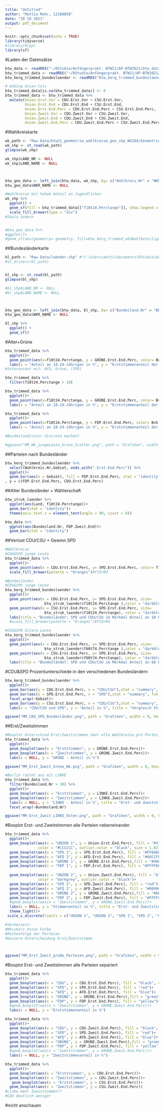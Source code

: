 ```yaml
---
title: "Untitled"
author: "Mattia Mohr, 12100058"
date: "29 10 2021"
output: pdf_document
---
```


```r
knitr::opts_chunk$set(echo = TRUE)
library(tidyverse)
#library(Rcpp)
library(sf)

```


#Laden der Datensätze
```r
btw_data <- readRDS("~/RStudio/Anfängerprakt. BTW21/AP-BTW2021/btw_data.RDS")
btw_trimmed_data <- readRDS("~/RStudio/Anfängerprakt. BTW21/AP-BTW2021/btw_trimmed_data.RDS")
btw_kerg_trimmed_bundeslaender <- readRDS("btw_kerg_trimmed_bundeslaender.RDS")

# Adding Union-Cols
btw_trimmed_data[is.na(btw_trimmed_data)] <- 0
btw_trimmed_data <- btw_trimmed_data %>%
  mutate(Union.Erst.Vor = CDU.Erst.Vor + CSU.Erst.Vor,
         Union.Erst.End = CDU.Erst.End + CSU.Erst.End,
         Union.Erst.End.Perc = CDU.Erst.End.Perc + CSU.Erst.End.Perc,
         Union.Zweit.Vor = CDU.Zweit.Vor + CSU.Zweit.Vor,
         Union.Zweit.End = CDU.Zweit.End + CSU.Zweit.End,
         Union.Zweit.End.Perc = CDU.Zweit.End.Perc + CSU.Zweit.End.Perc)
```


#Wahlkreiskarte
```r
wk_path <- "Raw Data/btw21_geometrie_wahlkreise_geo_shp_WGS84/Geometrie_Wahlkreise_20DBT_geo.shp"
wk_shp <- st_read(wk_path)
glimpse(wk_shp)

wk_shp$LAND_NR <- NULL
wk_shp$LAND_NAME <- NULL



btw_geo_data <- left_join(btw_data, wk_shp, by= c("Wahlkreis.Nr" = "WKR_NR"))
btw_geo_data$WKR_NAME <- NULL

#Wahlkreise mit hohem Anteil an Jugendlichen
wk_shp %>% 
  ggplot() +
  geom_sf(fill = btw_trimmed_data[["f18t24.Perctange"]], show.legend = T)+
  scale_fill_brewer(type = "div")
#Skala ändern


#btw_geo_data %>% 
#ggplot()+
#geom_sf(aes(geometry= geometry, fill=btw_kerg_trimmed_wk$Wahlbeteiligung.Zweit.End))
```

##Bundesländerkarte
```r
bl_path <- "Raw Data/laender.shp" #"C:\Users\matti\Documents\RStudio\Anfängerprakt. BTW21\AP-BTW2021\Raw Data\laender.shp"
#st_drivers(bl_path)


bl_shp <- st_read(bl_path)
glimpse(bl_shp)

#bl_shp$LAND_NR <- NULL
#bl_shp$LAND_NAME <- NULL



btw_geo_data <- left_join(btw_data, bl_shp, by= c("Bundesland.Nr" = "BL_NR"))
btw_geo_data$WKR_NAME <- NULL

bl_shp %>% 
  ggplot() +
  geom_sf()
```


#Alter+Grüne
```r
btw_trimmed_data %>% 
  ggplot()+
  geom_point(aes(x=f18t24.Perctange, y = GRÜNE.Erst.End.Perc, color= Bundesland.Nr), position = "jitter")+
  labs(x = "Anteil an 18-24-Jährigen in %", y = "Erststimmenanteil der Grünen in %", title = "Wahlkreise in Betrachtung von Anteil junger Leute/ Erststimmen für Grüne")
#interessant mit: AFD, Grüne, (SPD)

btw_trimmed_data %>%
  filter(f18t24.Perctange > 10)
```


```r
btw_trimmed_data %>% 
  ggplot()+
  geom_point(aes(x=f18t24.Perctange, y = GRÜNE.Erst.End.Perc, color= Bvk.Dcht), position = "jitter")+
  labs(x = "Anteil an 18-24-Jährigen in %", y = "Erststimmenanteil der Grünen in %", title = "Wahlkreise in Betrachtung von Anteil junger Leute/ Erststimmen für Grüne")

btw_trimmed_data %>% 
  ggplot()+
  geom_point(aes(x=f18t24.Perctange, y = FDP.Erst.End.Perc, color= Bvk.Dcht), position = "jitter")+
  labs(x = "Anteil an 18-24-Jährigen in %", y = "Erststimmenanteil der FDP in %", title = "Wahlkreise in Betrachtung von Anteil junger Leute/ Erststimmen für FDP")

#Bundesland/color discrete machen?

#ggsave("MM_Wk_jungeLeute_Grüne_Scatter.png", path = "Grafiken", width = 9, height = 7)
```



##Parteien nach Bundesländer
```r
btw_kerg_trimmed_bundeslaender %>%
  select(Wahlkreis.Nr,Gebiet, ends_with(".Erst.End.Perc")) %>%
  ggplot()+
  geom_bar(aes(x = Gebiet), fill = FDP.Erst.End.Perc, stat = "identity")
, y = c(FDP.Erst.End.Perc, CDU.Erst.End.Perc)
```


##Alter Bundesländer + Wählerschaft
```r
btw_struk_laender %>%
  ggplot(aes(Land, f18t24.Perctange))+
  geom_bar(stat = "identity")+
  theme(axis.text.x = element_text(angle = 90, vjust = 0))

btw_data %>%
  ggplot(aes(Bundesland.Nr, FDP.Zweit.End))+
  geom_bar(stat = "identity")
```


##Verlust CDU/CSU + Gewinn SPD

```r
#Wahlkreise
#CDU&SPD junge Leute
btw_trimmed_data %>% 
  ggplot()+
  geom_point(aes(x = CDU.Erst.End.Perc, y= SPD.Erst.End.Perc, color= f18t24.Perctange), position = "jitter")+
  scale_fill_brewer(palette = "Oranges")#YlOrRd

#Bundesländer
#CDU&SPD junge Leute
btw_kerg_trimmed_bundeslaender %>% 
  ggplot()+
  geom_point(aes(x = CDU.Erst.End.Perc, y= SPD.Erst.End.Perc, size= 
                  btw_struk_laender$f18t24.Perctange ),color = "darkblue", position = "jitter")+ #oder mit color
  geom_point(aes(x = CSU.Erst.End.Perc, y= SPD.Erst.End.Perc, size= 
                  btw_struk_laender$f18t24.Perctange), color = "darkblue")+  
  labs(title = "Bundesländer: SPD und CDU/CSU im Merkmal Anteil an 18 bis 24-Jährigen", x = "CDU/CSU in %", y = "SPD in Prozent")
  #scale_fill_brewer(palette = "Oranges")#YlOrRd

#CDU&SPD ältere Leute
btw_kerg_trimmed_bundeslaender %>% 
  ggplot()+
  geom_point(aes(x = CDU.Erst.End.Perc, y= SPD.Erst.End.Perc, size= 
                  btw_struk_laender$f60t74.Perctange ),color = "darkblue", position = "jitter")+ #oder mit color
  geom_point(aes(x = CSU.Erst.End.Perc, y= SPD.Erst.End.Perc, size= 
                  btw_struk_laender$f60t74.Perctange), color = "darkblue")+  
  labs(title = "Bundesländer: SPD und CDU/CSU im Merkmal Anteil an 60 bis 74-Jährigen", x = "CDU/CSU in %", y = "SPD in Prozent")
```

#CDU&SPD Prozentunterschiede in den verschiedenen Bundesländern
```r
btw_kerg_trimmed_bundeslaender %>%
  ggplot()+
  geom_bar(aes(y = CDU.Erst.End.Perc, x = "CDU/CSU"),stat = "summary", fun = "identity", fill = "black") +
  geom_bar(aes(y = SPD.Erst.End.Perc, x = "SPD"),stat = "summary", fun = "identity", fill = "red")+
  facet_wrap(~Gebiet)+
  geom_bar(aes(y = CSU.Erst.End.Perc, x = "CDU/CSU"),stat = "summary", fill = "black") +
  labs(x = "CDU/CSU und SPD", y = "Anteil in %", title = "Vergleich Stimmenanteil der CDU/CSU und SPD in den Bundesländern")

ggsave("MM_CDU_SPD_Bundesländer.png", path = "Grafiken", width = 9, height = 7)

```


##Erst/Zweitstimmen
```r
#Boxplot Unterschied Erst/Zweitstimmen über alle Wahlkreise pro Partei
btw_trimmed_data %>%
  ggplot()+
  geom_boxplot(aes(x = "Erststimmen", y = GRÜNE.Erst.End.Perc))+
  geom_boxplot(aes(x = "Zweitstimmen", y = GRÜNE.Zweit.End.Perc))+
  labs(x = NULL, y = "GRÜNE - Anteil in %")

ggsave("MM_Erst_Zweit_Grüne_Wk.png", path = "Grafiken", width = 9, height = 7)
```


```r
#Berlin rastet aus mit LINKE
btw_trimmed_data %>%
  filter(Bundesland.Nr > 10) %>% 
  ggplot()+
  geom_boxplot(aes(x = "Erststimmen", y = LINKE.Erst.End.Perc))+
  geom_boxplot(aes(x = "Zweitstimmen", y = LINKE.Zweit.End.Perc))+
  labs(x = NULL, y = "LINKE - Anteil in %", title = "Erst- und Zweitstimmenanteil der LINKEN in den neuen Bundesländern")+
  facet_wrap(~Bundesland.Nr)

ggsave("MM_Erst_Zweit_LINKE_Osten.png", path = "Grafiken", width = 9, height = 7)
```

#Boxplot Erst- und Zweitstimmen alle Parteien nebeneinander

```r
btw_trimmed_data %>%
  ggplot()+
  geom_boxplot(aes(x = "UNION 1", y = Union.Erst.End.Perc), fill = "#333300", 
               color = "#CCCCCC", outlier.color = "black", size = 1.02)+
  geom_boxplot(aes(x = "SPD 1", y = SPD.Erst.End.Perc), fill = "#FF6666")+
  geom_boxplot(aes(x = "AFD 1", y = AFD.Erst.End.Perc), fill = "#66CCFF", outlier.color = "#666666")+
  geom_boxplot(aes(x = "GRÜNE 1", y = GRÜNE.Erst.End.Perc),fill = "#99FF66")+
  geom_boxplot(aes(x = "FDP 1", y = FDP.Erst.End.Perc), fill = "#FFFF66")+
  
  geom_boxplot(aes(x = "UNION 2", y = Union.Zweit.End.Perc), fill = "black", 
               color = "darkgrey", outlier.color = "black")+
  geom_boxplot(aes(x = "SPD 2", y = SPD.Zweit.End.Perc), fill = "red")+
  geom_boxplot(aes(x = "AFD 2", y = AFD.Zweit.End.Perc), fill = "#0099CC")+
  geom_boxplot(aes(x = "GRÜNE 2", y = GRÜNE.Zweit.End.Perc),fill = "#66FF00")+
  geom_boxplot(aes(x = "FDP 2", y = FDP.Zweit.End.Perc), fill = "#FFFF00")+
  #geom_boxplot(aes(x = "Zweitstimmen", y = GRÜNE.Zweit.End.Perc))+
  labs(x = NULL, y = "Stimmenanteil in %", title = "Erst- und Zweitstimmen der Wahlkreise pro Partei")+
  theme_light()+
 scale_x_discrete(limits = c("UNION 1", "UNION 2", "SPD 1", "SPD 2", "GRÜNE 1", "GRÜNE 2", "FDP 1", "FDP 2", "AFD 1", "AFD 2"))

#Verbessern:
#Whiskers Union Farbe
#Reihenfolge der Parteien
#bessere Unterscheidung Erst/Zweitstimme



ggsave("MM_Erst_Zweit_große_Parteien.png", path = "Grafiken", width = 9, height = 7)
```


#Boxplot Erst- und Zweitstimmen alle Parteien separiert
```r
btw_trimmed_data %>%
  ggplot()+
  geom_boxplot(aes(x = "CDU", y = CDU.Erst.End.Perc), fill = "black", color = "darkgrey")+
  geom_boxplot(aes(x = "SPD", y = SPD.Erst.End.Perc), fill = "red")+
  geom_boxplot(aes(x = "AFD", y = AFD.Erst.End.Perc), fill = "blue")+
  geom_boxplot(aes(x = "GRÜNE", y = GRÜNE.Erst.End.Perc),fill = "green")+
  geom_boxplot(aes(x = "FDP", y = FDP.Erst.End.Perc), fill = "yellow")+
  #geom_boxplot(aes(x = "Zweitstimmen", y = GRÜNE.Zweit.End.Perc))+
  labs(x = NULL, y = "Erststimmenanteil in %")

btw_trimmed_data %>%
  ggplot()+
  geom_boxplot(aes(x = "CDU", y = CDU.Zweit.End.Perc), fill = "black", color = "darkgrey")+
  geom_boxplot(aes(x = "SPD", y = SPD.Zweit.End.Perc), fill = "red")+
  geom_boxplot(aes(x = "AFD", y = AFD.Zweit.End.Perc), fill = "blue")+
  geom_boxplot(aes(x = "GRÜNE", y = GRÜNE.Zweit.End.Perc),fill = "green")+
  geom_boxplot(aes(x = "FDP", y = FDP.Zweit.End.Perc), fill = "yellow")+
  #geom_boxplot(aes(x = "Zweitstimmen", y = GRÜNE.Zweit.End.Perc))+
  labs(x = NULL, y = "Zweitstimmenanteil in %")
```



```r
btw_trimmed_data %>%
  ggplot()+
  geom_boxplot(aes(x = "Erststimmen", y = CDU.Erst.End.Perc))+
  geom_boxplot(aes(x = "Zweitstimmen", y = CDU.Zweit.End.Perc))+
   geom_boxplot(aes(x = "Erststimmen", y = CSU.Erst.End.Perc))+
  geom_boxplot(aes(x = "Zweitstimmen", y = CSU.Zweit.End.Perc))
#Linke mehr Zweitstimmen??
#CDU deutlich weniger
```

















#nicht anschauen
```r

```

